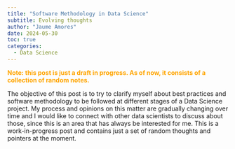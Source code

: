 ```yaml
---
title: "Software Methodology in Data Science"
subtitle: Evolving thoughts
author: "Jaume Amores"
date: 2024-05-30
toc: true
categories:
  - Data Science
---
```


<span style="color:orange">**Note: this post is just a draft in progress. As of now, it consists of a collection of random notes.**</span>

The objective of this post is to try to clarify myself about best practices and software methodology to be followed at different stages of a Data Science project. My process and opinions on this matter are gradually changing over time and I would like to connect with other data scientists to discuss about those, since this is an area that has always be interested for me. This is a work-in-progress post and contains just a set of random thoughts and pointers at the moment.

